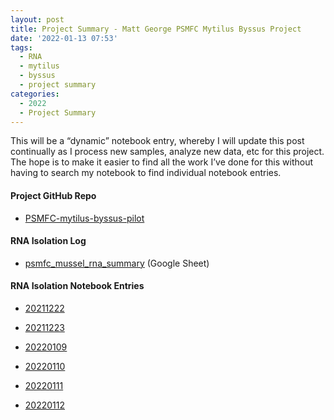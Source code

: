 ```yaml
---
layout: post
title: Project Summary - Matt George PSMFC Mytilus Byssus Project
date: '2022-01-13 07:53'
tags: 
  - RNA
  - mytilus
  - byssus
  - project summary
categories: 
  - 2022
  - Project Summary
---
```

This will be a “dynamic” notebook entry, whereby I will update this post continually as I process new samples, analyze new data, etc for this project. The hope is to make it easier to find all the work I've done for this without having to search my notebook to find individual notebook entries.

#### Project GitHub Repo

- [PSMFC-mytilus-byssus-pilot](https://github.com/mattgeorgephd/PSMFC-mytilus-byssus-pilot)


#### RNA Isolation Log

- [psmfc_mussel_rna_summary](https://docs.google.com/spreadsheets/d/1HizNOIfhSjppHDQrWLGiJhuDZKO8c-qm9JAz0Z5QIIQ/edit?usp=sharing) (Google Sheet)


#### RNA Isolation Notebook Entries

- [20211222](https://robertslab.github.io/sams-notebook/2021/12/22/RNA-Isolation-M.trossulus-Foot-and-Phenol-Gland.html)

- [20211223](https://robertslab.github.io/sams-notebook/2021/12/23/RNA-Isolation-M.trossulus-Phenol-Gland-and-Gill.html)

- [20220109](https://robertslab.github.io/sams-notebook/2022/01/09/RNA-Isolation-M.trossulus-Gill-and-Phenol-Gland.html)

- [20220110](https://robertslab.github.io/sams-notebook/2022/01/10/RNA-Isolation-M.trossulus-Gill-and-Phenol-Gland.html)

- [20220111](https://robertslab.github.io/sams-notebook/2022/01/11/RNA-Isolation-M.trossulus-Gill-and-Phenol-Gland.html)

- [20220112](https://robertslab.github.io/sams-notebook/2022/01/12/RNA-Isolation-M.trossulus-Gill.html)

